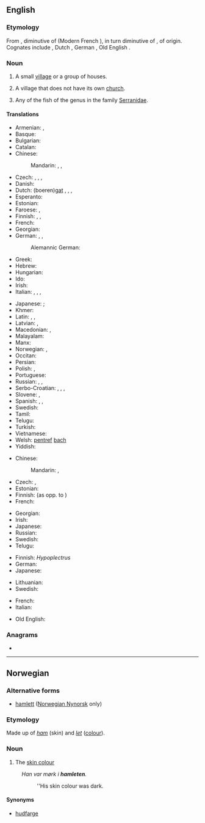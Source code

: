 {{also|Hamlet|HAMLET}}
==English==
{{wikipedia|Hamlet (place)}}

===Etymology===
From {{etyl|fro|en}} {{m|fro|hamelet}}, diminutive of {{etyl|fro|en}} {{m|fro|hamel}} (Modern French {{m|fr|hameau}}), in turn diminutive of {{etyl|fro|en}} {{m|fro|ham}}, of {{etyl|gem|en}} origin. Cognates include {{m|en|home}}, Dutch {{m|nl|heem}}, German {{m|de|Heim}}, Old English {{m|ang|hām}}.

===Noun===
{{en-noun}}

# A small [[village]] or a group of houses.
# {{lb|en|British}} A village that does not have its own [[church]].
# Any of the fish of the genus {{taxlink|Hypoplectrus|genus|noshow=1}} in the family [[Serranidae]].

====Translations====
{{trans-top|small village}}
* Armenian: {{t+|hy|շեն}}, {{t+|hy|գյուղակ}}
* Basque: {{t|eu|herrixka}}
* Bulgarian: {{t|bg|селце|n}}
* Catalan: {{t|ca|poblet|m}}
* Chinese:
*: Mandarin: {{t+|cmn|村莊|sc=Hani}}, {{t+|cmn|村庄|tr=cūnzhuāng|sc=Hani}}, {{t|cmn|小村|tr=xiǎocūn|sc=Hani}}
* Czech: {{t+|cs|osada|f}}, {{t+|cs|víska|f}}, {{t|cs|dědinka|f}}, {{t|cs|kolonie|f}}
* Danish: {{t+|da|landsby}}
* Dutch: (boeren)[[gat]] {{g|n}}, {{t+|nl|gehucht|n}}, {{t+|nl|negorij}}, {{t+|nl|uithoek}}
* Esperanto: {{t|eo|vilaĝeto}}
* Estonian: {{t+|et|küla}}
* Faroese: {{t|fo|bygd|f}}, {{t|fo|smábygd|f}}
* Finnish: {{t+|fi|pikkukylä}}, {{t+|fi|kyläpahanen}}, {{t|fi|taloryhmä}}
* French: {{t+|fr|hameau|m}}
* Georgian: {{t|ka|სოფელი}}
* German: {{t+|de|Weiler|m}}, {{t+|de|Dorf|n}}, {{qualifier|pejorative}} {{t+|de|Kaff|n}}
*: Alemannic German: {{t|gsw|Wihr}}
* Greek: {{t+|el|χωριουδάκι|n}}
* Hebrew: {{t|he|כפרון|m|tr=kfarón}}
* Hungarian: {{t+|hu|falucska}}
* Ido: {{t|io|vilajeto}}
* Irish: {{t|ga|gráig|f}}
* Italian: {{t+|it|casale|m}}, {{t+|it|borgata|f}}, {{t+|it|frazione|f}}, {{t+|it|borgo|m}}
{{trans-mid}}
* Japanese: {{qualifier|a small village}} {{t|ja|村落|tr=sonraku}}; {{qualifier|a group of houses}} {{t+|ja|集落|tr=shūraku}}
* Khmer: {{t|km|កូនភូមិ|sc=Khmr|tr=koon pʰuumi’}}
* Latin: {{t+|la|vīcus|m}}, {{t|la|vīculus|m}},
* Latvian: {{t+|lv|sādža|f}}, {{t|lv|ciems|m}}
* Macedonian: {{t|mk|заселок|m|sc=Cyrl}}, {{t|mk|селце|n}}
* Malayalam: {{t-needed|ml}}
* Manx: {{t|gv|balley beg|m}}
* Norwegian: {{t+|no|landsby}}, {{t+|no|grend}}
* Occitan: {{t+|oc|masatge}}
* Persian: {{t+|fa|دهکده|tr=dehkade|sc=fa-Arab}}
* Polish: {{t+|pl|przysiółek|m}}, {{t+|pl|sioło|n}}
* Portuguese: {{t+|pt|aldeia|f}}
* Russian: {{t+|ru|дереву́шка|f}}, {{t+|ru|ху́тор|m}}, {{t+|ru|сельцо́|n}}
* Serbo-Croatian: {{t|sh|zaseok|m}}, {{t+|sh|naselje|n}}, {{t+|sh|seoce|n}}, {{t+|sh|zaselak|m}}
* Slovene: {{t|sl|vasica|f}}, {{t|sl|zaselek|m}}
* Spanish: {{t|es|aldehuela|f}}, {{t+|es|caserío|m}}, {{t+|es|aldea|f}}
* Swedish: {{t+|sv|by|c}}
* Tamil: {{t-needed|ta}}
* Telugu: {{t+|te|పల్లెటూరు|sc=Telu}}
* Turkish: {{t+|tr|mezra}}
* Vietnamese: {{t+|vi|xóm}}
* Welsh: [[pentref]] [[bach#Welsh|bach]] {{g|m}}
* Yiddish: {{t|yi|דערפֿל|n|tr=derfl|sc=Hebr}}
{{trans-bottom}}

{{trans-top|village without its own church}}
* Chinese:
*: Mandarin: {{t|cmn|部落無教會的小村莊|sc=Hani}}, {{t|cmn|部落无教会的小村庄|tr=bùluò wú jiāohuì de xiǎo cūnzhuāng|sc=Hani}}
* Czech: {{t+|cs|vesnička|f}}, {{t+|cs|dědina|f}}
* Estonian: {{t+|et|küla}}
* Finnish: {{t+|fi|kylä}} (as opp. to {{t+|fi|kirkonkylä}})
* French: {{t+|fr|hameau|m}}
{{trans-mid}}
* Georgian: {{t|ka|სოფელი}}
* Irish: {{t|ga|gráig|f}}
* Japanese: {{qualifier|used to describe such European villages}} {{t+|ja|小村|tr=こむら, komura|sc=Jpan}}
* Russian: {{t+|ru|ху́тор|m}}
* Swedish: {{t+|sv|by|c}}
* Telugu: {{t+|te|పల్లె|sc=Telu}}
{{trans-bottom}}

{{trans-top|fish}}
* Finnish: ''Hypoplectrus''
* German: {{t|de|Hamletbarsche}}
* Japanese: {{t|ja|ハムレット|tr=hamuretto|sc=Jpan}}
{{trans-mid}}
* Lithuanian: {{t|lt|vakos}}
* Swedish: {{t|sv|hypoplectrus}}
{{trans-bottom}}

{{checktrans-top}}
* French: {{t-check|fr|hameau|m}}
* Italian: {{t-check|it|villaggio|m}}
{{trans-mid}}
* Old English: {{t-needed|ang}}
{{trans-bottom}}

===Anagrams===
* {{l|en|Thelma}}

----

==Norwegian==

===Alternative forms===
* [[hamlett]] ([[Nynorsk|Norwegian Nynorsk]] only)

===Etymology===
Made up of ''[[ham]]'' (skin) and ''[[let]]'' ([[colour]]).

===Noun===
{{head|no|noun|g=m}}

# The [[skin colour]]
: ''Han var m&oslash;rk i '''hamleten'''.''
:: ''His skin colour was dark.

====Synonyms====
* [[hudfarge]]
